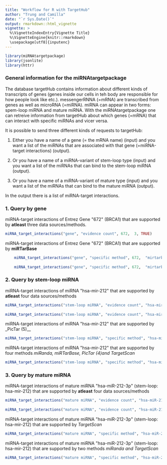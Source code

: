 ```yaml
---
title: "Workflow for R with TargetHub"
author: "Trung and Camilla"
date: "`r Sys.Date()`"
output: rmarkdown::html_vignette
vignette: >
  %\VignetteIndexEntry{Vignette Title}
  %\VignetteEngine{knitr::rmarkdown}
  \usepackage[utf8]{inputenc}
---
```


```r
library(miRNAtargetpackage)
library(jsonlite)
library(httr)
```

### General information for the miRNAtargetpackage
The database targetHub contains information about different kinds of transcripts of genes (genes inside our cells in teh body are responsible for how people look like etc.). messengerRNNA (=mRNA) are transcribed from genes as well as microRNA (=miRNA). miRNA can appear in two forms: spem-loop miRNA and mature miRNA. With the miRNAtargetpackage one can retreive information from targetHub about which genes (=mRNA) that can interact with specific miRNAs and vicer versa. 

It is possible to send three different kinds of requests to targetHub:

1)	Either you have a name of a gene (= the mRNA name) (input)  and you want a list of the miRNAs that are associated with that gene (=miRNA-target interactions) (output).

2)	Or you have a name of a miRNA-variant of stem-loop type (input) and you want a list of the miRNAs that can bind to the stem-loop miRNA (output).

3)	Or you have a name of a miRNA-variant of mature type (input) and you want a list of the miRNAs that can bind to the mature miRNA (output).

In the output there is a list of miRNA-target interactions.


### 1. Query by gene

miRNA-target interactions of Entrez Gene \"672\" (BRCA1) that are supported by **atleast** three data sources/methods.


```r
miRNA_target_interactions("gene", "evidence count", 672,  3, TRUE)
```


miRNA-target interactions of Entrez Gene \"672\" (BRCA1) that are supported by **miRTarBase**

```r
	miRNA_target_interactions("gene", "specific method", 672,  "mirtarbase", TRUE)
	
	miRNA_target_interactions("gene", "specific method", 672,  "mirtarbase", FALSE)
```

### 2. Query by stem-loop miRNA

miRNA-target interactions of miRNA \"hsa-mir-212\" that are supported by **atleast** four data sources/methods

```r
miRNA_target_interactions("stem-loop miRNA", "evidence count", "hsa-mir-212",  4)
	
miRNA_target_interactions("stem-loop miRNA", "evidence count", "hsa-mir-212",  4, TRUE)
```

miRNA-target interactions of miRNA \"hsa-mir-212\" that are supported by _PicTar (5)__

```r
miRNA_target_interactions("stem-loop miRNA", "specific method", "hsa-mir-212", "pictar5")
```

miRNA-target interactions of miRNA \"hsa-mir-212\" that are supported by four methods _miRanda, miRTarBase, PicTar (4)and TargetScan_

```r
miRNA_target_interactions("stem-loop miRNA", "specific method", "hsa-mir-212", "miranda+mirtarbase+pictar4+targetscan", TRUE)
```

### 3. Query by mature miRNA

miRNA-target interactions of mature miRNA \"hsa-miR-212-3p\" (stem-loop: hsa-mir-212) that are supported by **atleast** four data sources/methods

```r
miRNA_target_interactions("mature miRNA", "evidence count", "hsa-miR-212-3p",  4)
	
miRNA_target_interactions("mature miRNA", "evidence count", "hsa-miR-212-3p",  4, TRUE)
```

miRNA-target interactions of mature miRNA \"hsa-miR-212-3p\" (stem-loop: hsa-mir-212) that are supported by _TargetScan_

```r
miRNA_target_interactions("mature miRNA", "specific method", "hsa-miR-212-3p", "targetscan")
```

miRNA-target interactions of mature miRNA \"hsa-miR-212-3p\" (stem-loop: hsa-mir-212) that are supported by two methods _miRanda and TargetScan_

```r
miRNA_target_interactions("mature miRNA", "specific method", "hsa-miR-212-3p", "miranda+targetscan", TRUE)
```
